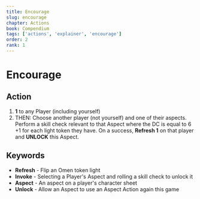 ```yaml
---
title: Encourage
slug: encourage
chapter: Actions
book: Compendium
tags: ['actions', 'explainer', 'encourage']
order: 2
rank: 1
---
```



# Encourage

## Action

1.  **<InlineDefine uppercase term='refresh'/> 1** to any Player (including yourself)
2.  THEN: Choose another player (not yourself) and one of their aspects. Perform a skill check relevant to that Aspect where the DC is equal to 6 +1 for each light token they have. On a success, **Refresh 1** on that player and **UNLOCK** this Aspect.

## Keywords

-   **Refresh** - Flip an Omen token light
-   **Invoke** - Selecting a Player's Aspect and rolling a skill check to unlock it
-   **Aspect** - An aspect on a player's character sheet
-   **Unlock** - Allow an Aspect to use an Aspect Action again this game
